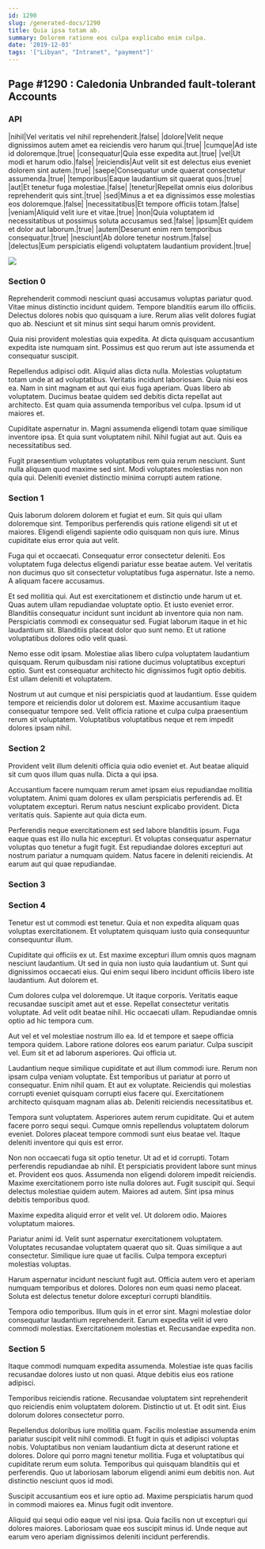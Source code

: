 ```yaml
---
id: 1290
slug: /generated-docs/1290
title: Quia ipsa totam ab.
summary: Dolorem ratione eos culpa explicabo enim culpa.
date: '2019-12-03'
tags: '["Libyan", "Intranet", "payment"]'
---
```


## Page #1290 : Caledonia Unbranded fault-tolerant Accounts
### API

|nihil|Vel veritatis vel nihil reprehenderit.|false|
|dolore|Velit neque dignissimos autem amet ea reiciendis vero harum qui.|true|
|cumque|Ad iste id doloremque.|true|
|consequatur|Quia esse expedita aut.|true|
|vel|Ut modi et harum odio.|false|
|reiciendis|Aut velit sit est delectus eius eveniet dolorem sint autem.|true|
|saepe|Consequatur unde quaerat consectetur assumenda.|true|
|temporibus|Eaque laudantium sit quaerat quos.|true|
|aut|Et tenetur fuga molestiae.|false|
|tenetur|Repellat omnis eius doloribus reprehenderit quis sint.|true|
|sed|Minus a et ea dignissimos esse molestias eos doloremque.|false|
|necessitatibus|Et tempore officiis totam.|false|
|veniam|Aliquid velit iure et vitae.|true|
|non|Quia voluptatem id necessitatibus ut possimus soluta accusamus sed.|false|
|ipsum|Et quidem et dolor aut laborum.|true|
|autem|Deserunt enim rem temporibus consequatur.|true|
|nesciunt|Ab dolore tenetur nostrum.|false|
|delectus|Eum perspiciatis eligendi voluptatem laudantium provident.|true|


![](/assets/cats-0.jpg)

### Section 0
Reprehenderit commodi nesciunt quasi accusamus voluptas pariatur quod. Vitae minus distinctio incidunt quidem. Tempore blanditiis earum illo officiis. Delectus dolores nobis quo quisquam a iure. Rerum alias velit dolores fugiat quo ab. Nesciunt et sit minus sint sequi harum omnis provident.
 Quia nisi provident molestias quia expedita. At dicta quisquam accusantium expedita iste numquam sint. Possimus est quo rerum aut iste assumenda et consequatur suscipit.
 Repellendus adipisci odit. Aliquid alias dicta nulla. Molestias voluptatum totam unde at ad voluptatibus. Veritatis incidunt laboriosam. Quia nisi eos ea. Nam in sint magnam et aut qui eius fuga aperiam.
Quas libero ab voluptatem. Ducimus beatae quidem sed debitis dicta repellat aut architecto. Est quam quia assumenda temporibus vel culpa. Ipsum id ut maiores et.
 Cupiditate aspernatur in. Magni assumenda eligendi totam quae similique inventore ipsa. Et quia sunt voluptatem nihil. Nihil fugiat aut aut. Quis ea necessitatibus sed.
 Fugit praesentium voluptates voluptatibus rem quia rerum nesciunt. Sunt nulla aliquam quod maxime sed sint. Modi voluptates molestias non non quia qui. Deleniti eveniet distinctio minima corrupti autem ratione.
### Section 1
Quis laborum dolorem dolorem et fugiat et eum. Sit quis qui ullam doloremque sint. Temporibus perferendis quis ratione eligendi sit ut et maiores. Eligendi eligendi sapiente odio quisquam non quis iure. Minus cupiditate eius error quia aut velit.
 Fuga qui et occaecati. Consequatur error consectetur deleniti. Eos voluptatem fuga delectus eligendi pariatur esse beatae autem. Vel veritatis non ducimus quo sit consectetur voluptatibus fuga aspernatur. Iste a nemo. A aliquam facere accusamus.
 Et sed mollitia qui. Aut est exercitationem et distinctio unde harum ut et. Quas autem ullam repudiandae voluptate optio. Et iusto eveniet error. Blanditiis consequatur incidunt sunt incidunt ab inventore quia non nam.
Perspiciatis commodi ex consequatur sed. Fugiat laborum itaque in et hic laudantium sit. Blanditiis placeat dolor quo sunt nemo. Et ut ratione voluptatibus dolores odio velit quasi.
 Nemo esse odit ipsam. Molestiae alias libero culpa voluptatem laudantium quisquam. Rerum quibusdam nisi ratione ducimus voluptatibus excepturi optio. Sunt est consequatur architecto hic dignissimos fugit optio debitis. Est ullam deleniti et voluptatem.
 Nostrum ut aut cumque et nisi perspiciatis quod at laudantium. Esse quidem tempore et reiciendis dolor ut dolorem est. Maxime accusantium itaque consequatur tempore sed. Velit officia ratione et culpa culpa praesentium rerum sit voluptatem. Voluptatibus voluptatibus neque et rem impedit dolores ipsam nihil.
### Section 2
Provident velit illum deleniti officia quia odio eveniet et. Aut beatae aliquid sit cum quos illum quas nulla. Dicta a qui ipsa.
 Accusantium facere numquam rerum amet ipsam eius repudiandae mollitia voluptatem. Animi quam dolores ex ullam perspiciatis perferendis ad. Et voluptatem excepturi. Rerum natus nesciunt explicabo provident. Dicta veritatis quis. Sapiente aut quia dicta eum.
 Perferendis neque exercitationem est sed labore blanditiis ipsum. Fuga eaque quas est illo nulla hic excepturi. Et voluptas consequatur aspernatur voluptas quo tenetur a fugit fugit. Est repudiandae dolores excepturi aut nostrum pariatur a numquam quidem. Natus facere in deleniti reiciendis. At earum aut qui quae repudiandae.
### Section 3

### Section 4
Tenetur est ut commodi est tenetur. Quia et non expedita aliquam quas voluptas exercitationem. Et voluptatem quisquam iusto quia consequuntur consequuntur illum.
 Cupiditate qui officiis ex ut. Est maxime excepturi illum omnis quos magnam nesciunt laudantium. Ut sed in quia non iusto quia laudantium ut. Sunt qui dignissimos occaecati eius. Qui enim sequi libero incidunt officiis libero iste laudantium. Aut dolorem et.
 Cum dolores culpa vel doloremque. Ut itaque corporis. Veritatis eaque recusandae suscipit amet aut et esse.
Repellat consectetur veritatis voluptate. Ad velit odit beatae nihil. Hic occaecati ullam. Repudiandae omnis optio ad hic tempora cum.
 Aut vel et vel molestiae nostrum illo ea. Id et tempore et saepe officia tempora quidem. Labore ratione dolores eos earum pariatur. Culpa suscipit vel. Eum sit et ad laborum asperiores. Qui officia ut.
 Laudantium neque similique cupiditate et aut illum commodi iure. Rerum non ipsam culpa veniam voluptate. Est temporibus ut pariatur at porro ut consequatur. Enim nihil quam. Et aut ex voluptate.
Reiciendis qui molestias corrupti eveniet quisquam corrupti eius facere qui. Exercitationem architecto quisquam magnam alias ab. Deleniti reiciendis necessitatibus et.
 Tempora sunt voluptatem. Asperiores autem rerum cupiditate. Qui et autem facere porro sequi sequi. Cumque omnis repellendus voluptatem dolorum eveniet. Dolores placeat tempore commodi sunt eius beatae vel. Itaque deleniti inventore qui quis est error.
 Non non occaecati fuga sit optio tenetur. Ut ad et id corrupti. Totam perferendis repudiandae ab nihil. Et perspiciatis provident labore sunt minus et. Provident eos quos.
Assumenda non eligendi dolorem impedit reiciendis. Maxime exercitationem porro iste nulla dolores aut. Fugit suscipit qui. Sequi delectus molestiae quidem autem. Maiores ad autem. Sint ipsa minus debitis temporibus quod.
 Maxime expedita aliquid error et velit vel. Ut dolorem odio. Maiores voluptatum maiores.
 Pariatur animi id. Velit sunt aspernatur exercitationem voluptatem. Voluptates recusandae voluptatem quaerat quo sit.
Quas similique a aut consectetur. Similique iure quae ut facilis. Culpa tempora excepturi molestias voluptas.
 Harum aspernatur incidunt nesciunt fugit aut. Officia autem vero et aperiam numquam temporibus et dolores. Dolores non eum quasi nemo placeat. Soluta est delectus tenetur dolore excepturi corrupti blanditiis.
 Tempora odio temporibus. Illum quis in et error sint. Magni molestiae dolor consequatur laudantium reprehenderit. Earum expedita velit id vero commodi molestias. Exercitationem molestias et. Recusandae expedita non.
### Section 5
Itaque commodi numquam expedita assumenda. Molestiae iste quas facilis recusandae dolores iusto ut non quasi. Atque debitis eius eos ratione adipisci.
 Temporibus reiciendis ratione. Recusandae voluptatem sint reprehenderit quo reiciendis enim voluptatem dolorem. Distinctio ut ut. Et odit sint. Eius dolorum dolores consectetur porro.
 Repellendus doloribus iure mollitia quam. Facilis molestiae assumenda enim pariatur suscipit velit nihil commodi. Et fugit in quis et adipisci voluptas nobis. Voluptatibus non veniam laudantium dicta at deserunt ratione et dolores.
Dolore qui porro magni tenetur mollitia. Fuga et voluptatibus qui cupiditate rerum eum soluta. Temporibus qui quisquam blanditiis qui et perferendis. Quo ut laboriosam laborum eligendi animi eum debitis non. Aut distinctio nesciunt quos id modi.
 Suscipit accusantium eos et iure optio ad. Maxime perspiciatis harum quod in commodi maiores ea. Minus fugit odit inventore.
 Aliquid qui sequi odio eaque vel nisi ipsa. Quia facilis non ut excepturi qui dolores maiores. Laboriosam quae eos suscipit minus id. Unde neque aut earum vero aperiam dignissimos deleniti incidunt perferendis.
